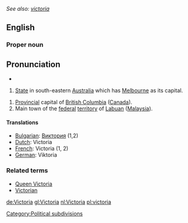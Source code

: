 ''See also: [[victoria]]''
==English==

===Proper noun===

== Pronunciation  ==
* {{audio|en-ca-Victoria.ogg|Audio (CA)}}

#[[State]] in south-eastern [[Australia]] which has [[Melbourne]] as its capital.
[[Category:Political subdivisions]]
#[[Provincial]] capital of [[British Columbia]] ([[Canada]]).
#Main town of the [[federal]] [[territory]] of [[Labuan]] ([[Malaysia]]).

====Translations====

*[[Bulgarian]]: [[Виктория]] (1,2)
*[[Dutch]]: Victoria
*[[French]]: Victoria (1, 2)
*[[German]]: Viktoria

===Related terms===
*[[Queen Victoria]]
*[[Victorian]]
[[de:Victoria]]
[[gl:Victoria]]
[[nl:Victoria]]
[[pl:victoria]]